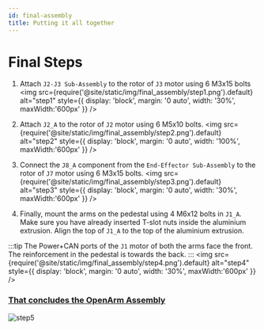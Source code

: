 ```yaml
---
id: final-assembly
title: Putting it all together
---
```


# Final Steps

1. Attach `J2-J3 Sub-Assembly` to the rotor of `J3` motor using 6 M3x15 bolts
<img src={require('@site/static/img/final_assembly/step1.png').default} alt="step1" style={{ display: 'block', margin: '0 auto', width: '30%', maxWidth:'600px' }} />

2. Attach `J2_A` to the rotor of `J2` motor using 6 M5x10 bolts. 
<img src={require('@site/static/img/final_assembly/step2.png').default} alt="step2" style={{ display: 'block', margin: '0 auto', width: '100%', maxWidth:'600px' }} />

3. Connect the `J8_A` component from the `End-Effector Sub-Assembly` to the rotor of `J7` motor using 6 M3x15 bolts.
<img src={require('@site/static/img/final_assembly/step3.png').default} alt="step3" style={{ display: 'block', margin: '0 auto', width: '30%', maxWidth:'600px' }} />

4. Finally, mount the arms on the pedestal using 4 M6x12 bolts in `J1_A`. Make sure you have already inserted T-slot nuts inside the aluminium extrusion. Align the top of `J1_A` to the top of the aluminium extrusion. 

:::tip
The Power+CAN ports of the `J1` motor of both the arms face the front. The reinforcement in the pedestal is towards the back.
:::
<img src={require('@site/static/img/final_assembly/step4.png').default} alt="step4" style={{ display: 'block', margin: '0 auto', width: '30%', maxWidth:'600px' }} />

<h3><u>That concludes the OpenArm Assembly</u></h3>
<img src={require('@site/static/img/final_assembly/step5.png').default} alt="step5" style={{ display: 'block', margin: '0 auto', width: '50%', maxWidth:'600px' }} />